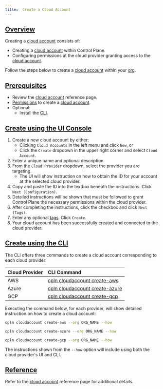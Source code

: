 ```yaml
---
title:  Create a Cloud Account
---
```


## [Overview](#overview)

Creating a [cloud account](/api-reference/cloudaccount) consists of:

- Creating a [cloud account](/api-reference/cloudaccount) within Control Plane.
- Configuring permissions at the cloud provider granting access to the [cloud account](/api-reference/cloudaccount).

Follow the steps below to create a [cloud account](/api-reference/cloudaccount) within your [org](/api-reference/org).

## [Prerequisites](#prerequisites)

- Review the [cloud account](/api-reference/cloudaccount) reference page.
- [Permissions](/api-reference/policy#permissions) to create a [cloud account](/api-reference/cloudaccount).
- Optional:
  - Install the [CLI](/api-reference/cli).

## [Create using the UI Console](#create-ui)

1. Create a new cloud account by either:
   - Clicking `Cloud Accounts` in the left menu and click `New`, or
   - Click the `Create` dropdown in the upper right corner and select `Cloud Account`.
2. Enter a unique name and optional description.
3. From the `Cloud Provider` dropdown, select the provider you are targeting.
   - The UI will show instruction on how to obtain the ID for your account at the selected cloud provider.
4. Copy and paste the ID into the textbox beneath the instructions. Click `Next (Configuration)`.
5. Detailed instructions will be shown that must be followed to grant Control Plane the necessary permissions within the cloud provider.
6. After completing the instructions, click the checkbox and click `Next (Tags)`.
7. Enter any optional [tags](/api-reference/misc#tags). Click `Create`.
8. Your cloud account has been successfully created and connected to the cloud provider.

## [Create using the CLI](#create-cli)

The CLI offers three commands to create a cloud account corresponding to each cloud provider:

| Cloud Provider | CLI Command                                                                  |
| :------------- | :--------------------------------------------------------------------------- |
| AWS            | [cpln cloudaccount create-aws](/api-reference/cli#cloudaccount-create-aws)     |
| Azure          | [cpln cloudaccount create-azure](/api-reference/cli#cloudaccount-create-azure) |
| GCP            | [cpln cloudaccount create-gcp](/api-reference/cli#cloudaccount-create-gcp)     |

Executing the command below, for each provider, will show detailed instruction on how to create a cloud account:

```bash AWS
cpln cloudaccount create-aws --org ORG_NAME --how
```

```bash Azure
cpln cloudaccount create-azure --org ORG_NAME --how
```

```bash GCP
cpln cloudaccount create-gcp --org ORG_NAME --how
```

The instructions shown from the `--how` option will include using both the cloud provider's UI and CLI.

## [Reference](#reference)

Refer to the [cloud account](/api-reference/cloudaccount) reference page for additional details.
